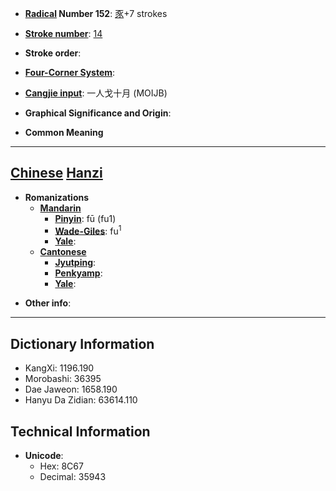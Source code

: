 * '''[[Wiktionary:Chinese radical index| Radical]] Number 152''': [[Wiktionary:Chinese radical index 豕|豕]]+7 strokes

* '''[[Wiktionary:Chinese total strokes index|Stroke number]]''': [[Wiktionary:Chinese total strokes index 14|14]]

* '''Stroke order''': 

* '''[[Wiktionary:Chinese four corner index|Four-Corner System]]''': 

* '''[[Wiktionary:Chinese Cangjie index|Cangjie input]]''': 一人戈十月 (MOIJB)

* '''Graphical Significance and Origin''': 

* '''Common Meaning'''

----

== [[Chinese]] [[Hanzi]] ==

* '''Romanizations'''
** '''[[Mandarin]]'''
*** '''[[Pinyin]]''': fū (fu1)
*** '''[[Wade-Giles]]''': fu<sup>1</sup>
*** '''[[Yale]]''': 
** '''[[Cantonese]]'''
*** '''[[Jyutping]]''':
*** '''[[Penkyamp]]''': 
*** '''[[Yale]]''': 

* '''Other info''': 

----

== Dictionary Information ==

* KangXi: 1196.190
* Morobashi: 36395
* Dae Jaweon: 1658.190
* Hanyu Da Zidian: 63614.110

== Technical Information ==

* '''Unicode''':
** Hex: 8C67
** Decimal: 35943